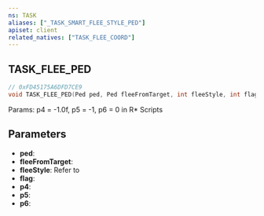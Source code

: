 ```yaml
---
ns: TASK
aliases: ["_TASK_SMART_FLEE_STYLE_PED"]
apiset: client
related_natives: ["TASK_FLEE_COORD"]
---
```

## TASK_FLEE_PED

```c
// 0xFD45175A6DFD7CE9
void TASK_FLEE_PED(Ped ped, Ped fleeFromTarget, int fleeStyle, int flag, float p4, int p5, int p6);
```

Params: p4 = -1.0f, p5 = -1, p6 = 0 in R* Scripts

## Parameters
* **ped**:
* **fleeFromTarget**:
* **fleeStyle**: Refer to <Enum name="eFleeStyle" />
* **flag**:
* **p4**:
* **p5**:
* **p6**: